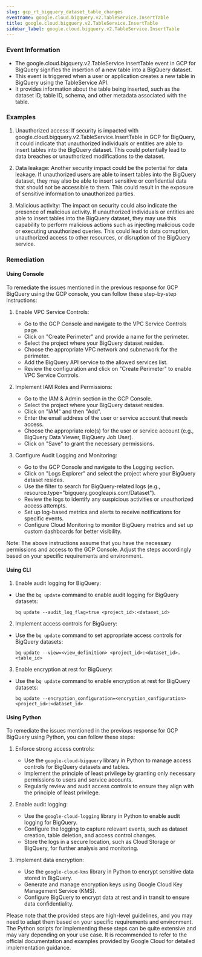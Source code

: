```yaml
--- 
slug: gcp_rt_bigquery_dataset_table_changes
eventname: google.cloud.bigquery.v2.TableService.InsertTable
title: google.cloud.bigquery.v2.TableService.InsertTable
sidebar_label: google.cloud.bigquery.v2.TableService.InsertTable
---
```

                       
### Event Information

- The google.cloud.bigquery.v2.TableService.InsertTable event in GCP for BigQuery signifies the insertion of a new table into a BigQuery dataset.
- This event is triggered when a user or application creates a new table in BigQuery using the TableService API.
- It provides information about the table being inserted, such as the dataset ID, table ID, schema, and other metadata associated with the table.


### Examples

1. Unauthorized access: If security is impacted with google.cloud.bigquery.v2.TableService.InsertTable in GCP for BigQuery, it could indicate that unauthorized individuals or entities are able to insert tables into the BigQuery dataset. This could potentially lead to data breaches or unauthorized modifications to the dataset.

2. Data leakage: Another security impact could be the potential for data leakage. If unauthorized users are able to insert tables into the BigQuery dataset, they may also be able to insert sensitive or confidential data that should not be accessible to them. This could result in the exposure of sensitive information to unauthorized parties.

3. Malicious activity: The impact on security could also indicate the presence of malicious activity. If unauthorized individuals or entities are able to insert tables into the BigQuery dataset, they may use this capability to perform malicious actions such as injecting malicious code or executing unauthorized queries. This could lead to data corruption, unauthorized access to other resources, or disruption of the BigQuery service.

### Remediation

#### Using Console

To remediate the issues mentioned in the previous response for GCP BigQuery using the GCP console, you can follow these step-by-step instructions:

1. Enable VPC Service Controls:
   - Go to the GCP Console and navigate to the VPC Service Controls page.
   - Click on "Create Perimeter" and provide a name for the perimeter.
   - Select the project where your BigQuery dataset resides.
   - Choose the appropriate VPC network and subnetwork for the perimeter.
   - Add the BigQuery API service to the allowed services list.
   - Review the configuration and click on "Create Perimeter" to enable VPC Service Controls.

2. Implement IAM Roles and Permissions:
   - Go to the IAM & Admin section in the GCP Console.
   - Select the project where your BigQuery dataset resides.
   - Click on "IAM" and then "Add".
   - Enter the email address of the user or service account that needs access.
   - Choose the appropriate role(s) for the user or service account (e.g., BigQuery Data Viewer, BigQuery Job User).
   - Click on "Save" to grant the necessary permissions.

3. Configure Audit Logging and Monitoring:
   - Go to the GCP Console and navigate to the Logging section.
   - Click on "Logs Explorer" and select the project where your BigQuery dataset resides.
   - Use the filter to search for BigQuery-related logs (e.g., resource.type="bigquery.googleapis.com/Dataset").
   - Review the logs to identify any suspicious activities or unauthorized access attempts.
   - Set up log-based metrics and alerts to receive notifications for specific events.
   - Configure Cloud Monitoring to monitor BigQuery metrics and set up custom dashboards for better visibility.

Note: The above instructions assume that you have the necessary permissions and access to the GCP Console. Adjust the steps accordingly based on your specific requirements and environment.

#### Using CLI

1. Enable audit logging for BigQuery: 
- Use the `bq update` command to enable audit logging for BigQuery datasets: 
  ```
  bq update --audit_log_flag=true <project_id>:<dataset_id>
  ```

2. Implement access controls for BigQuery: 
- Use the `bq update` command to set appropriate access controls for BigQuery datasets: 
  ```
  bq update --view=<view_definition> <project_id>:<dataset_id>.<table_id>
  ```

3. Enable encryption at rest for BigQuery: 
- Use the `bq update` command to enable encryption at rest for BigQuery datasets: 
  ```
  bq update --encryption_configuration=<encryption_configuration> <project_id>:<dataset_id>
  ```

#### Using Python

To remediate the issues mentioned in the previous response for GCP BigQuery using Python, you can follow these steps:

1. Enforce strong access controls:
   - Use the `google-cloud-bigquery` library in Python to manage access controls for BigQuery datasets and tables.
   - Implement the principle of least privilege by granting only necessary permissions to users and service accounts.
   - Regularly review and audit access controls to ensure they align with the principle of least privilege.

2. Enable audit logging:
   - Use the `google-cloud-logging` library in Python to enable audit logging for BigQuery.
   - Configure the logging to capture relevant events, such as dataset creation, table deletion, and access control changes.
   - Store the logs in a secure location, such as Cloud Storage or BigQuery, for further analysis and monitoring.

3. Implement data encryption:
   - Use the `google-cloud-kms` library in Python to encrypt sensitive data stored in BigQuery.
   - Generate and manage encryption keys using Google Cloud Key Management Service (KMS).
   - Configure BigQuery to encrypt data at rest and in transit to ensure data confidentiality.

Please note that the provided steps are high-level guidelines, and you may need to adapt them based on your specific requirements and environment. The Python scripts for implementing these steps can be quite extensive and may vary depending on your use case. It is recommended to refer to the official documentation and examples provided by Google Cloud for detailed implementation guidance.


 